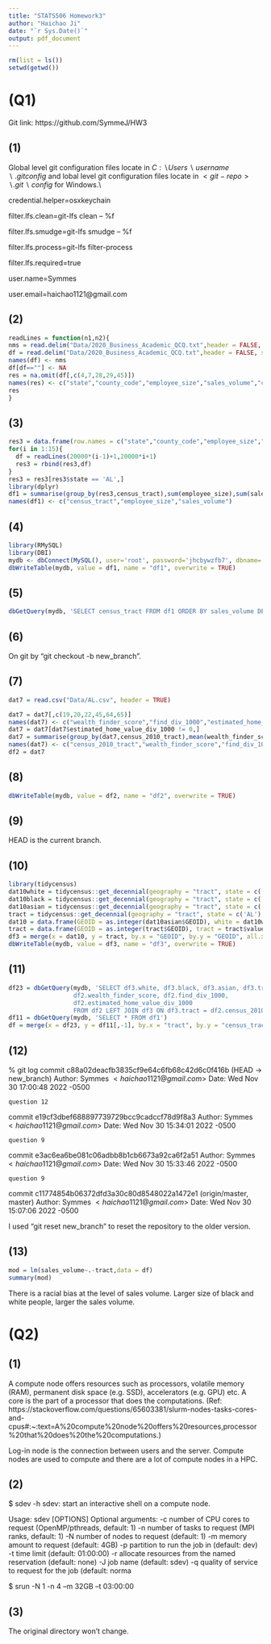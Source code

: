 ```yaml
---
title: "STATS506 Homework3"
author: "Haichao Ji"
date: "`r Sys.Date()`"
output: pdf_document
---
```


```r
rm(list = ls())
setwd(getwd())
```

# (Q1)

Git link: https://github.com/SymmeJ/HW3

## (1)

Global level git configuration files locate in $C:\backslash Users\backslash username\backslash .gitconfig$ and lobal level git configuration files locate in $<git-repo>\backslash .git\backslash config$ for Windows.\\

credential.helper=osxkeychain

filter.lfs.clean=git-lfs clean -- %f

filter.lfs.smudge=git-lfs smudge -- %f

filter.lfs.process=git-lfs filter-process

filter.lfs.required=true

user.name=Symmes

user.email=haichao1121$@$gmail.com

## (2)

```r
readLines = function(n1,n2){
nms = read.delim("Data/2020_Business_Academic_QCQ.txt",header = FALSE, sep = ',', nrows = 1)
df = read.delim("Data/2020_Business_Academic_QCQ.txt",header = FALSE, sep = ',', nrows = n2 - n1, skip = n1, fileEncoding="latin1")
names(df) <- nms
df[df==""] <- NA
res = na.omit(df[,c(4,7,28,29,45)])
names(res) <- c("state","county_code","employee_size","sales_volume","census_tract")
res
}
```

## (3)

```r
res3 = data.frame(row.names = c("state","county_code","employee_size","sales_volume","census_tract"))
for(i in 1:15){
  df = readLines(20000*(i-1)+1,20000*i+1)
  res3 = rbind(res3,df)
}
res3 = res3[res3$state == 'AL',]
library(dplyr)
df1 = summarise(group_by(res3,census_tract),sum(employee_size),sum(sales_volume))
names(df1) <- c("census_tract","employee_size","sales_volume")
```

## (4)

```r
library(RMySQL)
library(DBI)
mydb <- dbConnect(MySQL(), user='root', password='jhcbywzfb7', dbname='Hw3db',host = "localhost", port = 3306)
dbWriteTable(mydb, value = df1, name = "df1", overwrite = TRUE)
```

## (5)

```r
dbGetQuery(mydb, 'SELECT census_tract FROM df1 ORDER BY sales_volume DESC LIMIT 10')
```

## (6)

On git by "git checkout -b new_branch".

## (7)

```r
dat7 = read.csv("Data/AL.csv", header = TRUE)
```
```r
dat7 = dat7[,c(19,20,22,45,64,65)]
names(dat7) <- c("wealth_finder_score","find_div_1000","estimated_home_value_div_1000","state","census_2010_county_code","census_2010_tract")
dat7 = dat7[dat7$estimated_home_value_div_1000 != 0,]
dat7 = summarise(group_by(dat7,census_2010_tract),mean(wealth_finder_score),mean(find_div_1000),mean(estimated_home_value_div_1000),mean(census_2010_county_code))
names(dat7) <- c("census_2010_tract","wealth_finder_score","find_div_1000","estimated_home_value_div_1000","census_2010_county_code")
df2 = dat7
```

## (8)

```r
dbWriteTable(mydb, value = df2, name = "df2", overwrite = TRUE)
```

## (9)

HEAD is the current branch.

## (10)

```r
library(tidycensus)
dat10white = tidycensus::get_decennial(geography = "tract", state = c('AL'), variables = c("H006002"), year = 2010, geometry = TRUE)
dat10black = tidycensus::get_decennial(geography = "tract", state = c('AL'), variables = c("H006003"), year = 2010, geometry = TRUE)
dat10asian = tidycensus::get_decennial(geography = "tract", state = c('AL'), variables = c("H006005"), year = 2010, geometry = TRUE)
tract = tidycensus::get_decennial(geography = "tract", state = c('AL'), variables = c("TRACT"), year = 2010, geometry = TRUE)
dat10 = data.frame(GEOID = as.integer(dat10asian$GEOID), white = dat10white$value, black = dat10black$value, asian = dat10asian$value)
tract = data.frame(GEOID = as.integer(tract$GEOID), tract = tract$value)
df3 = merge(x = dat10, y = tract, by.x = "GEOID", by.y = "GEOID", all.x = TRUE, all.y = FALSE)
dbWriteTable(mydb, value = df3, name = "df3", overwrite = TRUE)
```

## (11)

```r
df23 = dbGetQuery(mydb, 'SELECT df3.white, df3.black, df3.asian, df3.tract, 
                  df2.wealth_finder_score, df2.find_div_1000,
                  df2.estimated_home_value_div_1000
                  FROM df2 LEFT JOIN df3 ON df3.tract = df2.census_2010_tract')
df11 = dbGetQuery(mydb, 'SELECT * FROM df1')
df = merge(x = df23, y = df11[,-1], by.x = "tract", by.y = "census_tract",all.x = TRUE, all.y = FALSE)
```

## (12)

% git log
commit c88a02deacfb3835cf9e64c6fb68c42d6c0f416b (HEAD -> new_branch)
Author: Symmes $<haichao1121@gmail.com>$
Date:   Wed Nov 30 17:00:48 2022 -0500

    question 12

commit e19cf3dbef688897739729bcc9cadccf78d9f8a3
Author: Symmes $<haichao1121@gmail.com>$
Date:   Wed Nov 30 15:34:01 2022 -0500

    question 9

commit e3ac6ea6be081c06adbb8b1cb6673a92ca6f2a51
Author: Symmes $<haichao1121@gmail.com>$
Date:   Wed Nov 30 15:33:46 2022 -0500

    question 9

commit c11774854b06372dfd3a30c80d8548022a1472e1 (origin/master, master)
Author: Symmes $<haichao1121@gmail.com>$
Date:   Wed Nov 30 15:07:06 2022 -0500

I used "git reset new_branch" to reset the repository to the older version.

## (13)

```r
mod = lm(sales_volume~.-tract,data = df)
summary(mod)
```

There is a racial bias at the level of sales volume. Larger size of black and white people, larger the sales volume.

# (Q2)

## (1)

A compute node offers resources such as processors, volatile memory (RAM), permanent disk space (e.g. SSD), accelerators (e.g. GPU) etc. A core is the part of a processor that does the computations. (Ref: https://stackoverflow.com/questions/65603381/slurm-nodes-tasks-cores-and-cpus#:~:text=A%20compute%20node%20offers%20resources,processor%20that%20does%20the%20computations.)

Log-in node is the connection between users and the server. Compute nodes are used to compute and there are a lot of compute nodes in a HPC.

## (2)

$ sdev -h
sdev: start an interactive shell on a compute node.

Usage: sdev [OPTIONS]
    Optional arguments:
        -c      number of CPU cores to request (OpenMP/pthreads, default: 1)
        -n      number of tasks to request (MPI ranks, default: 1)
        -N      number of nodes to request (default: 1)
        -m      memory amount to request (default: 4GB)
        -p      partition to run the job in (default: dev)
        -t      time limit (default: 01:00:00)
        -r      allocate resources from the named reservation (default: none)
        -J      job name (default: sdev)
        -q      quality of service to request for the job (default: norma

$ srun -N 1 -n 4 –m 32GB –t 03:00:00

## (3)

The original directory won't change.

